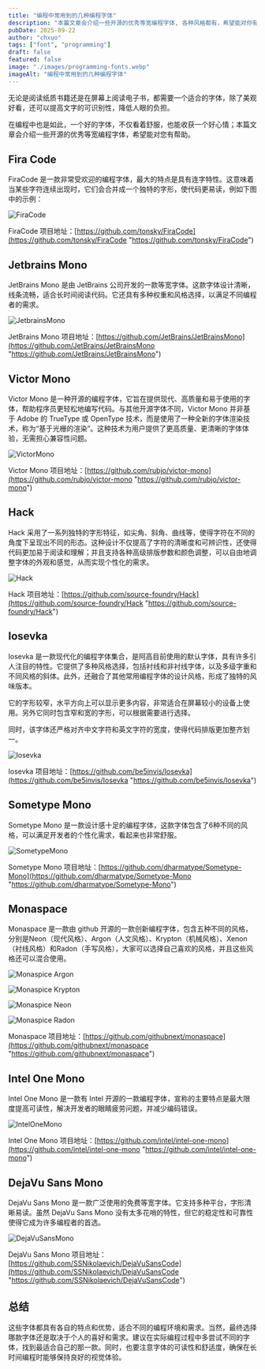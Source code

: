 ```yaml
---
title: "编程中常用到的几种编程字体"
description: "本篇文章会介绍一些开源的优秀等宽编程字体, 各种风格都有，希望能对你有用。"
pubDate: 2025-09-22
author: "chxuo"
tags: ["font", "programming"]
draft: false
featured: false
image: "./images/programming-fonts.webp"
imageAlt: "编程中常用到的几种编程字体"
---
```


无论是阅读纸质书籍还是在屏幕上阅读电子书，都需要一个适合的字体，除了美观好看，还可以提高文字的可识别性，降低人眼的负担。

在编程中也是如此，一个好的字体，不仅看着舒服，也能收获一个好心情；本篇文章会介绍一些开源的优秀等宽编程字体，希望能对您有帮助。

## Fira Code

FiraCode 是一款非常受欢迎的编程字体，最大的特点是具有连字特性。这意味着当某些字符连续出现时，它们会合并成一个独特的字形，使代码更易读，例如下图中的示例：

![FiraCode](https://img.chxuo.com/FiraCode.png)

FiraCode 项目地址：[https://github.com/tonsky/FiraCode](https://github.com/tonsky/FiraCode "https://github.com/tonsky/FiraCode")

## Jetbrains Mono

JetBrains Mono 是由 JetBrains 公司开发的一款等宽字体。这款字体设计清晰，线条流畅，适合长时间阅读代码。它还具有多种权重和风格选择，以满足不同编程者的需求。

![JetbrainsMono](https://img.chxuo.com/JetbrainsMono.png)

JetBrains Mono 项目地址：[https://github.com/JetBrains/JetBrainsMono](https://github.com/JetBrains/JetBrainsMono "https://github.com/JetBrains/JetBrainsMono")

## Victor Mono

Victor Mono 是一种开源的编程字体，它旨在提供现代、高质量和易于使用的字体，帮助程序员更轻松地编写代码。与其他开源字体不同，Victor Mono 并非基于 Adobe 的 TrueType 或 OpenType 技术，而是使用了一种全新的字体渲染技术，称为“基于光栅的渲染”。这种技术为用户提供了更高质量、更清晰的字体体验，无需担心兼容性问题。

![VictorMono](https://img.chxuo.com/VictorMono.png)

Victor Mono 项目地址：[https://github.com/rubjo/victor-mono](https://github.com/rubjo/victor-mono "https://github.com/rubjo/victor-mono")

## Hack

Hack 采用了一系列独特的字形特征，如尖角、斜角、曲线等，使得字符在不同的角度下呈现出不同的形态。这种设计不仅提高了字符的清晰度和可辨识性，还使得代码更加易于阅读和理解；并且支持各种高级排版参数和颜色调整，可以自由地调整字体的外观和感觉，从而实现个性化的需求。

![Hack](https://img.chxuo.com/Hack.png)

Hack 项目地址：[https://github.com/source-foundry/Hack](https://github.com/source-foundry/Hack "https://github.com/source-foundry/Hack")

## Iosevka

Iosevka 是一款现代化的编程字体集合，是阿高目前使用的默认字体，具有许多引人注目的特性。它提供了多种风格选择，包括衬线和非衬线字体，以及多级字重和不同风格的斜体。此外，还融合了其他常用编程字体的设计风格，形成了独特的风味版本。

它的字形较窄，水平方向上可以显示更多内容，非常适合在屏幕较小的设备上使用。另外它同时包含窄和宽的字形，可以根据需要进行选择。

同时，该字体还严格对齐中文字符和英文字符的宽度，使得代码排版更加整齐划一。

![Iosevka](https://img.chxuo.com/Iosevka.png)

Iosevka 项目地址：[https://github.com/be5invis/Iosevka](https://github.com/be5invis/Iosevka "https://github.com/be5invis/Iosevka")

## Sometype Mono

Sometype Mono 是一款设计感十足的编程字体，这款字体包含了6种不同的风格，可以满足开发者的个性化需求，看起来也非常舒服。

![SometypeMono](https://img.chxuo.com/SometypeMono.png)

Sometype Mono 项目地址：[https://github.com/dharmatype/Sometype-Mono](https://github.com/dharmatype/Sometype-Mono "https://github.com/dharmatype/Sometype-Mono")

## Monaspace

Monaspace 是一款由 github 开源的一款创新编程字体，包含五种不同的风格，分别是Neon（现代风格）、Argon（人文风格）、Krypton（机械风格）、Xenon（衬线风格）和Radon（手写风格），大家可以选择自己喜欢的风格，并且这些风格还可以混合使用。

![Monaspice Argon](https://img.chxuo.com/MonaspiceAr.png)

![Monaspice Krypton](https://img.chxuo.com/MonaspiceKr.png)

![Monaspice Neon](https://img.chxuo.com/MonaspiceNe.png)

![Monaspice Radon](https://img.chxuo.com/MonaspiceRn.png)

Monaspace 项目地址：[https://github.com/githubnext/monaspace](https://github.com/githubnext/monaspace "https://github.com/githubnext/monaspace")

## Intel One Mono

Intel One Mono 是一款有 Intel 开源的一款编程字体，宣称的主要特点是最大限度提高可读性，解决开发者的眼睛疲劳问题，并减少编码错误。

![IntelOneMono](https://img.chxuo.com/IntelOneMono.png)

Intel One Mono 项目地址：[https://github.com/intel/intel-one-mono](https://github.com/intel/intel-one-mono "https://github.com/intel/intel-one-mono")

## DejaVu Sans Mono

DejaVu Sans Mono 是一款广泛使用的免费等宽字体。它支持多种平台，字形清晰易读。虽然 DejaVu Sans Mono 没有太多花哨的特性，但它的稳定性和可靠性使得它成为许多编程者的首选。

![DejaVuSansMono](https://img.chxuo.com/DejaVuSansMono.png)

DejaVu Sans Mono 项目地址：[https://github.com/SSNikolaevich/DejaVuSansCode](https://github.com/SSNikolaevich/DejaVuSansCode "https://github.com/SSNikolaevich/DejaVuSansCode")

## 总结

这些字体都具有各自的特点和优势，适合不同的编程环境和需求。当然，最终选择哪款字体还是取决于个人的喜好和需求。建议在实际编程过程中多尝试不同的字体，找到最适合自己的那一款。同时，也要注意字体的可读性和舒适度，确保在长时间编程时能够保持良好的视觉体验。
